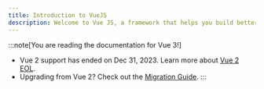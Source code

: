 ```yaml
---
title: Introduction to VueJS
description: Welcome to Vue JS, a framework that helps you build better user interfaces.
---
```


:::note[You are reading the documentation for Vue 3!]
- Vue 2 support has ended on Dec 31, 2023. Learn more about [Vue 2 EOL](https://v2.vuejs.org/eol/).
- Upgrading from Vue 2? Check out the [Migration Guide](https://v3-migration.vuejs.org/).
:::